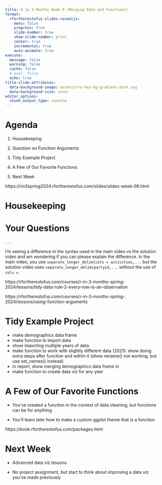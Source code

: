 ```yaml
---
title: R in 3 Months Week 8 (Merging Data and Functions)
format:
  rfortherestofus-slides-revealjs:
    menu: false
    progress: true
    slide-number: true
    show-slide-number: print
    center: true
    incremental: true
    auto-animate: true
execute: 
  message: false
  warning: false
  cache: false
  # eval: false
  echo: true
title-slide-attributes:
  data-background-image: assets/rru-hex-bg-gradient-dark.svg
  data-background-size: cover
editor_options: 
  chunk_output_type: console
---
```


# Agenda

1. Housekeeping

1. Question on Function Arguments

1. Tidy Example Project

1. A Few of Our Favorite Functions

1. Next Week

::: {.notes}
https://rin3spring2024.rfortherestofus.com/slides/slides-week-08.html
:::

# Housekeeping {.inverse}



# Your Questions

. . .

I'm seeing a difference in the syntax used in the main video vs the solution video and am wondering if you can please explain the difference. In the main video, you use `separate_longer_delim(cols = activities,...` but the solution video uses `separate_longer_delim(partyid,...` without the use of `cols =`.

::: {.notes}
https://rfortherestofus.com/courses/r-in-3-months-spring-2024/lessons/tidy-data-rule-2-every-row-is-an-observation

https://rfortherestofus.com/courses/r-in-3-months-spring-2024/lessons/using-function-arguments
:::


# Tidy Example Project

::: {.notes}
- make demographics data frame
- make function to import data
- show importing multiple years of data
- make function to work with slightly different data (2021): show doing extra steps after function and within it (show rename() not working, but use set_names() instead)
- in report, show merging demographics data frame in
- make function to create data viz for any year
:::

# A Few of Our Favorite Functions

- You've created a function in the context of data cleaning, but functions can be for anything

- You'll learn later how to make a custom ggplot theme that is a function

::: {.notes}
https://book.rfortherestofus.com/packages.html
:::

# Next Week

- Advanced data viz lessons

- No project assignment, but start to think about improving a data viz you've made previously

